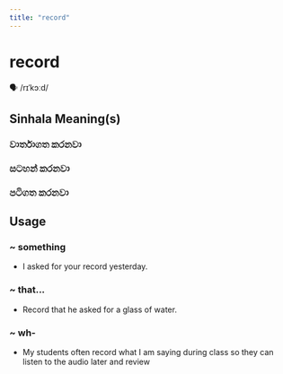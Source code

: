 ```yaml
---
title: "record"
---
```


# record

🗣️ /rɪˈkɔːd/

## Sinhala Meaning(s)

### වාර්තාගත කරනවා
### සටහන් කරනවා
### පටිගත කරනවා

## Usage

### ~ something

- I asked for your record yesterday.


### ~ that...

- Record that he asked for a glass of water.


### ~ wh-

- My students often record what I am saying during class so they can listen to the audio later and review

